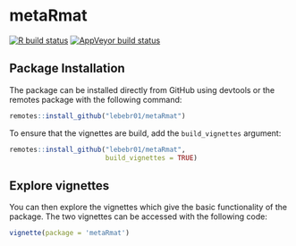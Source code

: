# metaRmat

[![R build status](https://github.com/lebebr01/metaRmat/workflows/R-CMD-check/badge.svg)](https://github.com/lebebr01/metaRmat/actions?workflow=R-CMD-check)
[![AppVeyor build status](https://ci.appveyor.com/api/projects/status/github/lebebr01/metaRmat?branch=master&svg=true)](https://ci.appveyor.com/project/lebebr01/metaRmat)


## Package Installation

The package can be installed directly from GitHub using devtools or the remotes package with the following command:

```r
remotes::install_github("lebebr01/metaRmat")
```

To ensure that the vignettes are build, add the `build_vignettes` argument:

```r
remotes::install_github("lebebr01/metaRmat",
                        build_vignettes = TRUE)
```

## Explore vignettes
You can then explore the vignettes which give the basic functionality of the package. The two vignettes can be accessed with the following code:

```r
vignette(package = 'metaRmat')
```

